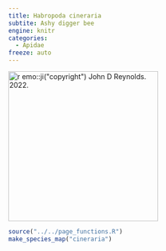 ```yaml
---
title: Habropoda cineraria
subtite: Ashy digger bee
engine: knitr
categories:
  - Apidae
freeze: auto
---
```

[![`r emo::ji("copyright")` John D Reynolds. 2022.](https://inaturalist-open-data.s3.amazonaws.com/photos/201793636/large.jpg){height=300}](https://inaturalist.ca/observations/117632298)

```r
source("../../page_functions.R")
make_species_map("cineraria")
```

